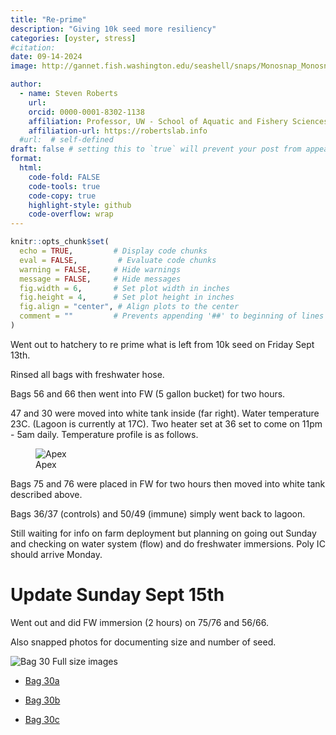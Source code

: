 ```yaml
---
title: "Re-prime"
description: "Giving 10k seed more resiliency"
categories: [oyster, stress]
#citation: 
date: 09-14-2024
image: http://gannet.fish.washington.edu/seashell/snaps/Monosnap_Monosnap_2024-09-14_12-28-40.png # finding a good image

author:
  - name: Steven Roberts
    url: 
    orcid: 0000-0001-8302-1138
    affiliation: Professor, UW - School of Aquatic and Fishery Sciences
    affiliation-url: https://robertslab.info
  #url:  # self-defined
draft: false # setting this to `true` will prevent your post from appearing on your listing page until you're ready!
format:
  html:
    code-fold: FALSE
    code-tools: true
    code-copy: true
    highlight-style: github
    code-overflow: wrap
---
```


```r
knitr::opts_chunk$set(
  echo = TRUE,         # Display code chunks
  eval = FALSE,         # Evaluate code chunks
  warning = FALSE,     # Hide warnings
  message = FALSE,     # Hide messages
  fig.width = 6,       # Set plot width in inches
  fig.height = 4,      # Set plot height in inches
  fig.align = "center", # Align plots to the center
  comment = ""         # Prevents appending '##' to beginning of lines in code analyses
)
```

Went out to hatchery to re prime what is left from 10k seed on Friday Sept 13th.

Rinsed all bags with freshwater hose.

Bags 56 and 66 then went into FW (5 gallon bucket) for two hours.

47 and 30 were moved into white tank inside (far right). Water temperature 23C. (Lagoon is currently at 17C). Two heater set at 36 set to come on 11pm - 5am daily. Temperature profile is as follows.

![Apex](http://gannet.fish.washington.edu/seashell/snaps/Monosnap_APEX_Fusion_2024-09-14_12-34-03.png)

Bags 75 and 76 were placed in FW for two hours then moved into white tank described above. 

Bags 36/37 (controls) and 50/49 (immune) simply went back to lagoon.

Still waiting for info on farm deployment but planning on going out Sunday and checking on water system (flow) and do freshwater immersions. Poly IC should arrive Monday. 


# Update Sunday Sept 15th

Went out and did FW immersion (2 hours) on 75/76 and 56/66.

Also snapped photos for documenting size and number of seed. 

![Bag 30](http://gannet.fish.washington.edu/seashell/snaps/Monosnap_IMG_6967.png_2024-09-15_18-49-37.png)
Full size images

- [Bag 30a](http://gannet.fish.washington.edu/seashell/snaps/IMG_6967.png)

- [Bag 30b](http://gannet.fish.washington.edu/seashell/snaps/IMG_6968.png)

- [Bag 30c](http://gannet.fish.washington.edu/seashell/snaps/IMG_6969.png)
